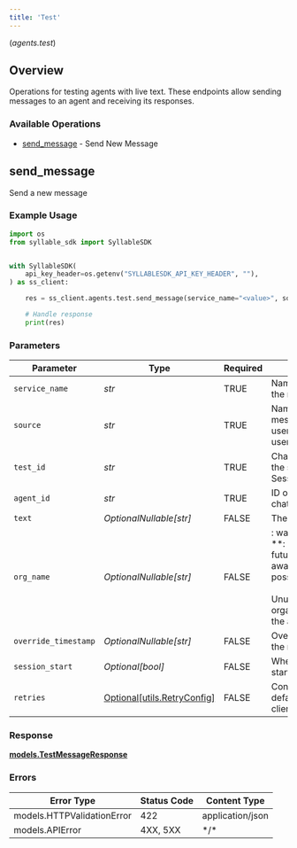 ```yaml
---
title: 'Test'
---
```

(*agents.test*)

## Overview

Operations for testing agents with live text.           These endpoints allow sending messages to an agent and receiving its responses.

### Available Operations

* [send_message](#send_message) - Send New Message

## send_message

Send a new message

### Example Usage

```python
import os
from syllable_sdk import SyllableSDK


with SyllableSDK(
    api_key_header=os.getenv("SYLLABLESDK_API_KEY_HEADER", ""),
) as ss_client:

    res = ss_client.agents.test.send_message(service_name="<value>", source="<value>", test_id="<id>", agent_id="<id>", org_name="<value>")

    # Handle response
    print(res)

```

### Parameters

| Parameter                                                                                                                                                                           | Type                                                                                                                                                                                | Required                                                                                                                                                                            | Description                                                                                                                                                                         |
| ----------------------------------------------------------------------------------------------------------------------------------------------------------------------------------- | ----------------------------------------------------------------------------------------------------------------------------------------------------------------------------------- | ----------------------------------------------------------------------------------------------------------------------------------------------------------------------------------- | ----------------------------------------------------------------------------------------------------------------------------------------------------------------------------------- |
| `service_name`                                                                                                                                                                      | *str*                                                                                                                                                                               | TRUE                                                                                                                                                                  | Name of the service producing the message                                                                                                                                           |
| `source`                                                                                                                                                                            | *str*                                                                                                                                                                               | TRUE                                                                                                                                                                  | Name of the source of the message, should identify the user, like an email or username                                                                                              |
| `test_id`                                                                                                                                                                           | *str*                                                                                                                                                                               | TRUE                                                                                                                                                                  | Channel-manager-side ID of the session (see Session.channel_manager_sid)                                                                                                            |
| `agent_id`                                                                                                                                                                          | *str*                                                                                                                                                                               | TRUE                                                                                                                                                                  | ID of the agent with which the chat is taking place                                                                                                                                 |
| `text`                                                                                                                                                                              | *OptionalNullable[str]*                                                                                                                                                             | FALSE                                                                                                                                                                  | The text of the message                                                                                                                                                             |
| `org_name`                                                                                                                                                                          | *OptionalNullable[str]*                                                                                                                                                             | FALSE                                                                                                                                                                  | : warning: ** DEPRECATED **: This will be removed in a future release, please migrate away from it as soon as possible.<br/><br/>Unused: Name of the organization associated with the agent |
| `override_timestamp`                                                                                                                                                                | *OptionalNullable[str]*                                                                                                                                                             | FALSE                                                                                                                                                                  | Override for the timestamp of the message                                                                                                                                           |
| `session_start`                                                                                                                                                                     | *Optional[bool]*                                                                                                                                                                    | FALSE                                                                                                                                                                  | Whether this message is the start of a new session                                                                                                                                  |
| `retries`                                                                                                                                                                           | [Optional[utils.RetryConfig]](../../models/utils/retryconfig.md)                                                                                                                    | FALSE                                                                                                                                                                  | Configuration to override the default retry behavior of the client.                                                                                                                 |

### Response

**[models.TestMessageResponse](../../models/testmessageresponse.md)**

### Errors

| Error Type                 | Status Code                | Content Type               |
| -------------------------- | -------------------------- | -------------------------- |
| models.HTTPValidationError | 422                        | application/json           |
| models.APIError            | 4XX, 5XX                   | \*/\*                      |